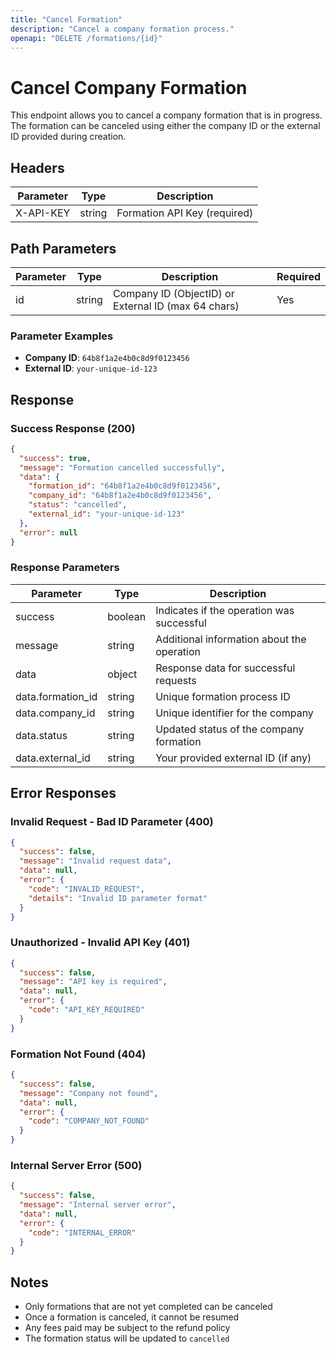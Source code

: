 ```yaml
---
title: "Cancel Formation"
description: "Cancel a company formation process."
openapi: "DELETE /formations/{id}"
---
```


# Cancel Company Formation

This endpoint allows you to cancel a company formation that is in progress. The formation can be canceled using either the company ID or the external ID provided during creation.

## Headers

| Parameter | Type   | Description                  |
| --------- | ------ | ---------------------------- |
| X-API-KEY | string | Formation API Key (required) |

## Path Parameters

| Parameter | Type   | Description                                         | Required |
| --------- | ------ | --------------------------------------------------- | -------- |
| id        | string | Company ID (ObjectID) or External ID (max 64 chars) | Yes      |

### Parameter Examples

- **Company ID**: `64b8f1a2e4b0c8d9f0123456`
- **External ID**: `your-unique-id-123`

## Response

### Success Response (200)

```json
{
  "success": true,
  "message": "Formation cancelled successfully",
  "data": {
    "formation_id": "64b8f1a2e4b0c8d9f0123456",
    "company_id": "64b8f1a2e4b0c8d9f0123456",
    "status": "cancelled",
    "external_id": "your-unique-id-123"
  },
  "error": null
}
```

### Response Parameters

| Parameter         | Type    | Description                                |
| ----------------- | ------- | ------------------------------------------ |
| success           | boolean | Indicates if the operation was successful  |
| message           | string  | Additional information about the operation |
| data              | object  | Response data for successful requests      |
| data.formation_id | string  | Unique formation process ID                |
| data.company_id   | string  | Unique identifier for the company          |
| data.status       | string  | Updated status of the company formation    |
| data.external_id  | string  | Your provided external ID (if any)         |

## Error Responses

### Invalid Request - Bad ID Parameter (400)

```json
{
  "success": false,
  "message": "Invalid request data",
  "data": null,
  "error": {
    "code": "INVALID_REQUEST",
    "details": "Invalid ID parameter format"
  }
}
```

### Unauthorized - Invalid API Key (401)

```json
{
  "success": false,
  "message": "API key is required",
  "data": null,
  "error": {
    "code": "API_KEY_REQUIRED"
  }
}
```

### Formation Not Found (404)

```json
{
  "success": false,
  "message": "Company not found",
  "data": null,
  "error": {
    "code": "COMPANY_NOT_FOUND"
  }
}
```

### Internal Server Error (500)

```json
{
  "success": false,
  "message": "Internal server error",
  "data": null,
  "error": {
    "code": "INTERNAL_ERROR"
  }
}
```

## Notes

- Only formations that are not yet completed can be canceled
- Once a formation is canceled, it cannot be resumed
- Any fees paid may be subject to the refund policy
- The formation status will be updated to `cancelled`
